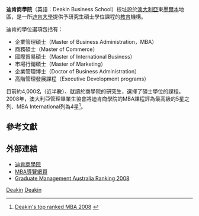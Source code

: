 '''迪肯商學院'''（英語：Deakin Business School）校址設於[[澳大利亞|澳大利亞]]東[[墨爾本|墨爾本]]地區，是一所[[迪肯大學|迪肯大學]]提供予研究生碩士學位課程的[[澳大利亞教育|教育]]機構。

迪肯的學位選項包括有：
* 企業管理碩士（Master of Business Administration，MBA）
* 商務碩士（Master of Commerce）
* 國際貿易碩士（Master of International Business）
* 市場行銷碩士（Master of Marketing）
* 企業管理博士（Doctor of Business Administration）
* 高階管理發展課程（Executive Development programs）

目前約4,000名（近半數）、就讀於商學院的研究生，選擇了碩士學位的課程。2008年，澳大利亞管理畢業生協會將迪肯商學院的MBA課程評為最高級的5星之列、MBA International列為4星<ref>[http://www.gmaa.asn.au/star_rating.cfm Deakin's top ranked MBA 2008] {{webarchive|url=https://web.archive.org/web/20080921042014/http://www.gmaa.asn.au/star_rating.cfm |date=2008-09-21 }}</ref>。

== 參考文獻 ==
<div class="references-small">
<references />
</div>
<!--added above External links/Sources by script-assisted edit-->

==外部連結==
*[https://web.archive.org/web/20060613084920/http://www.deakin.edu.au/buslaw/dbs/ 迪肯商學院]
*[http://www.mbaguide.com.au/programs.php?program=5318 MBA導覽網頁]
*[https://web.archive.org/web/20080910044904/http://gmaa.asn.au/files/GMAAStarRating.pdf Graduate Management Australia Ranking 2008]

[[Category:澳大利亚商学院|Deakin]]
[[Category:迪肯大學|Deakin]]